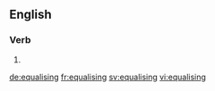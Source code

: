 ==English==

===Verb===
{{head|en}}

# {{present participle of|equalise|lang=en}}

[[de:equalising]]
[[fr:equalising]]
[[sv:equalising]]
[[vi:equalising]]